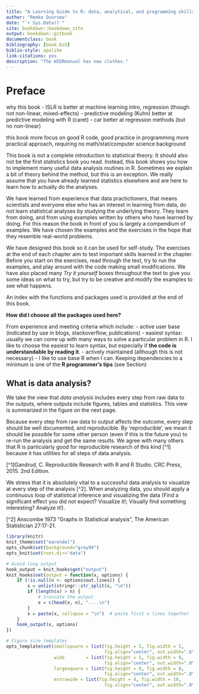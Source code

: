 ```yaml
--- 
title: "A Learning Guide to R: data, analytical, and programming skills."
author: "Remko Duursma"
date: "`r Sys.Date()`"
site: bookdown::bookdown_site
output: bookdown::gitbook
documentclass: book
bibliography: [book.bib]
biblio-style: apalike
link-citations: yes
description: "The HIERmanual has new clothes."
---
```


# Preface

why this book
- ISLR is better at machine learning intro, regression (though not non-linear, mixed-effects)
- predictive modeling (Kuhn) better at predictive modeling with R (caret)
- car better at regression methods (but no non-linear)


this book
more focus on good R code, good practice in programming
more practical approach, requiring no math/stat/computer science background




This book is not a complete introduction to statistical theory. It should also not be the first statistics book you read. Instead, this book shows you how to implement many useful data analysis routines in R. Sometimes we explain a bit of theory behind the method, but this is an exception. We really assume that you have already learned statistics elsewhere and are here to learn how to actually do the analyses.

We have learned from experience that data practictioners, that means scientists and everyone else who has an interest in learning from data, do not learn statistical analyses by studying the underlying theory. They learn from doing, and from using examples written by others who have learned by doing. For this reason the book in front of you is largely a compendium of examples. We have chosen the examples and the exercises in the hope that they resemble real-world problems. 

We have designed this book so it can be used for self-study. The exercises at the end of each chapter aim to test important skills learned in the chapter. Before you start on the exercises, read through the text, try to run the examples, and play around with the code making small modifications. We have also placed many *Try it yourself* boxes throughout the text to give you some ideas on what to try, but try to be creative and modify the examples to see what happens.

An index with the functions and packages used is provided at the end of this book.

**How did I choose all the packages used here?**

From experience and meeting criteria which include:
- active user base (indicated by use in blogs, stackoverflow, publications)
- easiest syntax: usually we can come up with many ways to solve a particular problem in R. I like to choose the easiest to learn syntax, but especially if **the code is understandable by reading it**. 
- actively maintained (although this is not necessary)
- I like to use base R when I can. Keeping dependencies to a minimum is one of the **R programmer's tips** (see Section)

## What is data analysis?

We take the view that *data analysis* includes every step from raw data to the outputs, where outputs include figures, tables and statistics. This view is summarized in the figure on the next page.

Because every step from raw data to output affects the outcome, every step should be well documented, and reproducible. By 'reproducible', we mean it should be possible for some other person (even if this is the future you) to re-run the analysis and get the same results. We agree with many others that R is particularly good for reproducible research of this kind [^1] because it has utilities for all steps of data analysis. 

[^1]Gandrud, C. Reproducible Research with R and R Studio. CRC Press, 2015. 2nd Edition.

We stress that it is absolutely vital to a successful data analysis to visualize at every step of the analysis [^2]. When analyzing data, you should apply a continuous loop of statistical inference and visualizing the data (Find a significant effect you did not expect? Visualize it!; Visually find something interesting? Analyze it!).

[^2] Anscombe 1973 "Graphs in Statistical analysis", The American Statistician 27:17-21. 




```r

library(knitr)
knit_theme$set("earendel")
opts_chunk$set(background="grey94")
opts_knit$set(root.dir="data")

# Avoid long output
hook_output = knit_hooks$get("output")
knit_hooks$set(output = function(x, options) {
    if (!is.null(n <- options$out.lines)) {
        x = unlist(stringr::str_split(x, "\n"))
        if (length(x) > n) {
            # truncate the output
            x = c(head(x, n), "....\n")
        }
        x = paste(x, collapse = "\n")  # paste first n lines together
    }
    hook_output(x, options)
})

# Figure size templates
opts_template$set(smallsquare = list(fig.height = 5, fig.width = 5, 
                                     fig.align="center", out.width=".6\\linewidth"),
                  wide        = list(fig.height = 5, fig.width = 9, 
                                     fig.align="center", out.width=".8\\linewidth"),
                  largesquare = list(fig.height = 8, fig.width = 8, 
                                     fig.align="center", out.width=".8\\linewidth"),
                  extrawide = list(fig.height = 4, fig.width = 10,
                                     fig.align="center", out.width=".9\\linewidth"))
```


